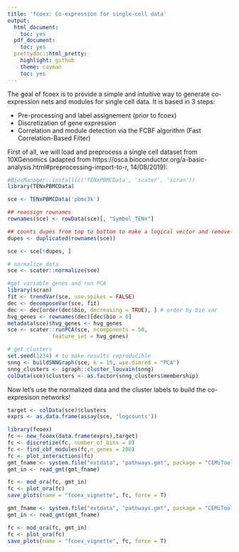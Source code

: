 ```yaml
---
title: 'fcoex: Co-expression for single-cell data'
output:
  html_document:
    toc: yes
  pdf_document:
    toc: yes
  prettydoc::html_pretty:
    highlight: github
    theme: cayman
    toc: yes
---
```


The goal of fcoex is to provide a simple and intuitive way to generate co-expression nets and modules for single cell data. It is based in 3 steps:

- Pre-processing and label assignement (prior to fcoex)
- Discretization of gene expression
- Correlation and module detection via the FCBF algorithm (Fast Correlation-Based Filter)

First of all, we will load and preprocess a single cell dataset from 10XGenomics (adapted from https://osca.bioconductor.org/a-basic-analysis.html#preprocessing-import-to-r, 14/08/2019):

```r


#BiocManager::install(c('TENxPBMCData', 'scater', 'scran'))
library(TENxPBMCData)

sce <- TENxPBMCData('pbmc3k')

## reassign rownames
rownames(sce) <- rowData(sce)[, "Symbol_TENx"]

## counts dupes from top to bottom to make a logical vector and remove-it
dupes <- duplicated(rownames(sce))

sce <- sce[!dupes, ]

# normalize data
sce <- scater::normalize(sce)

#get variable genes and run PCA
library(scran)
fit <- trendVar(sce, use.spikes = FALSE)
dec <- decomposeVar(sce, fit)
dec <- dec[order(dec$bio, decreasing = TRUE), ] # order by bio var
hvg_genes <- rownames(dec)[dec$bio > 0]
metadata(sce)$hvg_genes <- hvg_genes
sce <- scater::runPCA(sce, ncomponents = 50,
              feature_set = hvg_genes)

# get clusters
set.seed(1234) # to make results reproducible
snng <- buildSNNGraph(sce, k = 15, use.dimred = "PCA")
snng_clusters <- igraph::cluster_louvain(snng)
colData(sce)$clusters <- as.factor(snng_clusters$membership)


```

Now let's use the normalized data and the cluster labels to build the co-expresison networks!

```r
target <- colData(sce)$clusters
exprs <- as.data.frame(assay(sce, 'logcounts'))

library(fcoex)
fc <- new_fcoex(data.frame(exprs),target)
fc <- discretize(fc, number_of_bins = 8)
fc <- find_cbf_modules(fc,n_genes = 200)
fc <- plot_interactions(fc)
gmt_fname <- system.file("extdata", "pathways.gmt", package = "CEMiTool")
gmt_in <- read_gmt(gmt_fname)

fc <- mod_ora(fc, gmt_in)
fc <- plot_ora(fc)
save_plots(name = "fcoex_vignette", fc, force = T)
```


```r
gmt_fname <- system.file("extdata", "pathways.gmt", package = "CEMiTool")
gmt_in <- read_gmt(gmt_fname)

fc <- mod_ora(fc, gmt_in)
fc <- plot_ora(fc)
save_plots(name = "fcoex_vignette", fc, force = T)
```


